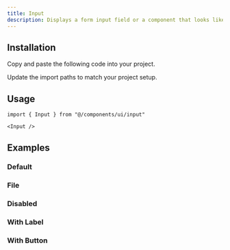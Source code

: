 ```yaml
---
title: Input
description: Displays a form input field or a component that looks like an input field.
---
```


<ComponentPreview component="input" />

## Installation

<ComponentInstall>

<Fragment slot="manual">

<Steps>

<Step>Copy and paste the following code into your project.</Step>

<ComponentSource component="input" />

<Step>Update the import paths to match your project setup.</Step>

</Steps>

</Fragment>

</ComponentInstall>

## Usage

```tsx
import { Input } from "@/components/ui/input"
```

```tsx
<Input />
```

## Examples

### Default

<ComponentPreview component="input" name="input" className="[&_input]:max-w-xs" />

### File

<ComponentPreview
  component="input"
  name="input-file"
  className="[&_input]:max-w-xs"
  description="A file input component."
/>

### Disabled

<ComponentPreview
  component="input"
  name="input-disabled"
  className="[&_input]:max-w-xs"
  description="A disabled input component."
/>

### With Label

<ComponentPreview
  component="input"
  name="input-with-label"
  className="[&_input]:max-w-xs"
  description="An input component with a label."
/>

### With Button

<ComponentPreview
  component="input"
  name="input-with-button"
  className="[&_input]:max-w-xs"
  description="An input component with a button."
/>
